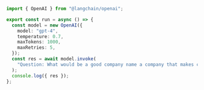 ```typescript
import { OpenAI } from "@langchain/openai";

export const run = async () => {
  const model = new OpenAI({
    model: "gpt-4",
    temperature: 0.7,
    maxTokens: 1000,
    maxRetries: 5,
  });
  const res = await model.invoke(
    "Question: What would be a good company name a company that makes colorful socks?\nAnswer:"
  );
  console.log({ res });
};
```
